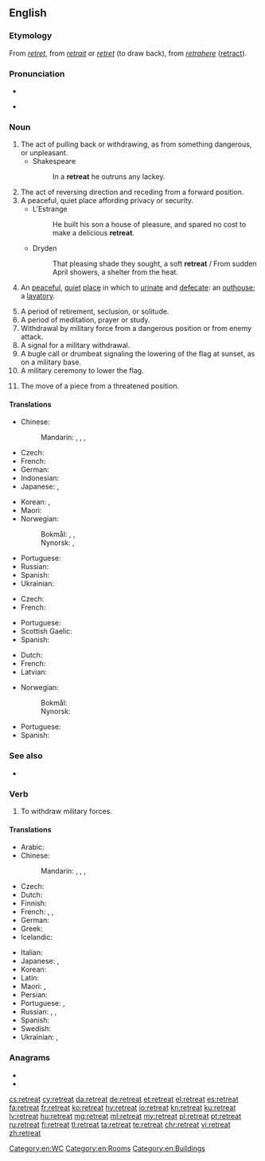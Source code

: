 ==English==

===Etymology===
From {{etyl|enm|en}} ''[[retret]]'', from {{etyl|fro|en}} ''[[retrait]]'' or ''[[retret]]'' (to draw back), from {{etyl|la|en}} ''[[retrahere]]'' ([[retract]]).

===Pronunciation===
* {{audio|en-us-retreat.ogg|Audio (US)|lang=en}}

* {{rhymes|iːt|lang=en}}

===Noun===
{{en-noun}}

# The act of pulling back or withdrawing, as from something dangerous, or unpleasant.
#* Shakespeare
#*: In a '''retreat''' he outruns any lackey.
# The act of reversing direction and receding from a forward position.
# A peaceful, quiet place affording privacy or security.
#* L'Estrange
#*: He built his son a house of pleasure, and spared no cost to make a delicious '''retreat'''.
#* Dryden
#*: That pleasing shade they sought, a soft '''retreat''' / From sudden April showers, a shelter from the heat.
# {{context|rare|_|and|_|obsolete|euphemism|lang=en}} An [[peaceful]], [[quiet]] [[place]] in which to [[urinate]] and [[defecate]]: an [[outhouse]]; a [[lavatory]].
# A period of retirement, seclusion, or solitude.
# A period of meditation, prayer or study.
# Withdrawal by military force from a dangerous position or from enemy attack.
# A signal for a military withdrawal.
# A bugle call or drumbeat signaling the lowering of the flag at sunset, as on a military base.
# A military ceremony to lower the flag.
# {{label|en|chess}} The move of a piece from a threatened position.

====Translations====
{{trans-top|act of pulling back or withdrawing}}
* Chinese:
*: Mandarin: {{t+|cmn|後退|sc=Hani}}, {{t+|cmn|后退|tr=hòutuì|sc=Hani}}, {{t+|cmn|退卻|sc=Hani}}, {{t+|cmn|退却|tr=tuìquè|sc=Hani}}
* Czech: {{t+|cs|ústup|m}}
* French: {{t+|fr|retraite|f}}
* German: {{t+|de|Rückzug}}
* Indonesian: {{t+|id|mundur}}
* Japanese: {{t+|ja|退却|tr=たいきゃく, taikyaku|sc=Jpan}}, {{t+|ja|後退|tr=こうたい, kōtai|sc=Jpan}}
{{trans-mid}}
* Korean: {{t+|ko|후퇴|sc=Kore}}, {{t+|ko|퇴각|sc=Kore}}
* Maori: {{t|mi|taui}}
* Norwegian:
*: Bokmål: {{t|nb|retrett|m}}, {{t|nb|tilbaketrekking|m|f}}, {{t|nb|tilbaketrekning|m|f}}
*: Nynorsk: {{t|nn|retrett|m}}, {{t|nn|tilbaketrekking|f}}
* Portuguese: {{t+|pt|retirada|f}}
* Russian: {{t+|ru|отступле́ние|n}}
* Spanish: {{t+|es|retirarse}}
* Ukrainian: {{t|uk|ві́дступ|m|sc=Cyrl}}
{{trans-bottom}}

{{trans-top|quiet place affording privacy}}
* Czech: {{t+|cs|útočiště|n}}
* French: {{t+|fr|retraite|f}}
{{trans-mid}}
* Portuguese: {{t+|pt|retiro|m}}
* Scottish Gaelic: {{t|gd|cuilidh|f}}
* Spanish: {{t+|es|retiro|m}}
{{trans-bottom}}
{{trans-see|outhouse}}
{{trans-see|lavatory|toilet}}
{{trans-top|period of meditation, prayer, or study}}
* Dutch: {{t+|nl|retraite|c}}
* French: {{t+|fr|retraite|f}}
* Latvian: {{t+|lv|rekolekcija|f}}
{{trans-mid}}
* Norwegian:
*: Bokmål: {{t|nb|retrett|m}}
*: Nynorsk: {{t|nn|retrett|m}}
* Portuguese: {{t+|pt|retiro|m}}
* Spanish: {{t+|es|retiro}}
{{trans-bottom}}

[[Category:en:WC]]
[[Category:en:Rooms]]
[[Category:en:Buildings]]

===See also===
* {{l|en|religious retreat}}

===Verb===
{{en-verb}}

# To withdraw military forces.

====Translations====
{{trans-top|to withdraw military forces}}
* Arabic: {{t|ar|تَرَاجَعَ}}
* Chinese:
*: Mandarin: {{t+|cmn|後退|sc=Hani}}, {{t+|cmn|后退|tr=hòutuì|sc=Hani}}, {{t+|cmn|退卻|sc=Hani}}, {{t+|cmn|退却|tr=tuìquè|sc=Hani}}
* Czech: {{t|cs|ustoupit}}
* Dutch: {{t+|nl|terugtrekken|alt=zich terugtrekken}}
* Finnish: {{t|fi|peräytyä}}
* French: {{t+|fr|retirer|alt=se retirer}}, {{t+|fr|replier|alt=se replier}}, {{t+|fr|battre en retraite}}
* German: {{t+|de|zurückziehen|alt=sich zurückziehen}}
* Greek: {{t|el|αποτραβιέμαι}}
* Icelandic: {{t|is|hörfa}}
{{trans-mid}}
* Italian: {{t+|it|ritirarsi}}
* Japanese: {{t+|ja|退却|tr=たいきゃくする, taikyaku suru|alt=退却する|sc=Jpan}}, {{t+|ja|後退|tr=こうたいする, kōtai suru|alt=後退する|sc=Jpan}}
* Korean: {{t+|ko|후퇴하다|sc=Kore}}
* Latin: {{t|la|pedem referre}}
* Maori: {{t|mi|whakatahi}}, {{t|mi|taui}}
* Persian: {{t+|fa|عقب نشینی|tr=aqab nišīnī}}
* Portuguese: {{t+|pt|retirar}}, {{t|pt|[[retirar]]-[[se]]}}
* Russian: {{t+|ru|отступа́ть|impf}}, {{t+|ru|отступи́ть|pf}}, {{t+|ru|ретирова́ться|impf|pf}}
* Spanish: {{t+|es|retirarse}}
* Swedish: {{t+|sv|retirera}}
* Ukrainian: {{t|uk|відступа́ти|impf|sc=Cyrl}}, {{t|uk|відступи́ти|pf|sc=Cyrl}}
{{trans-bottom}}

===Anagrams===
* {{l|en|treater}}
* {{l|en|tree rat}}

[[cs:retreat]]
[[cy:retreat]]
[[da:retreat]]
[[de:retreat]]
[[et:retreat]]
[[el:retreat]]
[[es:retreat]]
[[fa:retreat]]
[[fr:retreat]]
[[ko:retreat]]
[[hy:retreat]]
[[io:retreat]]
[[kn:retreat]]
[[ku:retreat]]
[[lv:retreat]]
[[hu:retreat]]
[[mg:retreat]]
[[ml:retreat]]
[[my:retreat]]
[[pl:retreat]]
[[pt:retreat]]
[[ru:retreat]]
[[fi:retreat]]
[[tl:retreat]]
[[ta:retreat]]
[[te:retreat]]
[[chr:retreat]]
[[vi:retreat]]
[[zh:retreat]]